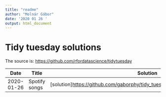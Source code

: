 ```yaml
---
title: "readme"
author: "Molnár Gábor"
date: '2020 01 26 '
output: html_document
---
```


# Tidy tuesday solutions

The source is:  <https://github.com/rfordatascience/tidytuesday>



|Date|Title|Solution|
|-|-|-|
|2020-01-26|Spotify songs|[solution]<https://github.com/gaborphy/tidy_tuesdays/blob/master/tt20200121.Rmd>|